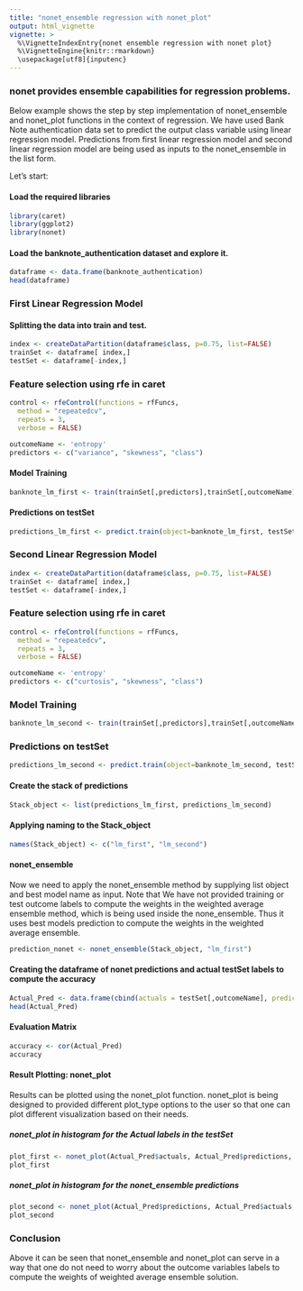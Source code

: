 ---
title: "nonet_ensemble regression with nonet_plot"
output: html_vignette
vignette: >
  %\VignetteIndexEntry{nonet ensemble regression with nonet plot}
  %\VignetteEngine{knitr::rmarkdown}
  \usepackage[utf8]{inputenc}
---

### nonet provides ensemble capabilities for regression problems. 

Below example shows the step by step implementation of nonet_ensemble and nonet_plot functions in the context of regression.
We have used Bank Note authentication data set to predict the output class variable using linear regression model.
Predictions from first linear regression model and second linear regression model are being used as inputs to the nonet_ensemble in the list form.

Let's start:

#### Load the required libraries

```{r}
library(caret)
library(ggplot2)
library(nonet)
```

#### Load the banknote_authentication dataset and explore it.
```{r}
dataframe <- data.frame(banknote_authentication)
head(dataframe)
```

### First Linear Regression Model

#### Splitting the data into train and test.
```{r}
index <- createDataPartition(dataframe$class, p=0.75, list=FALSE)
trainSet <- dataframe[ index,]
testSet <- dataframe[-index,]
```

### Feature selection using rfe in caret
```{r}
control <- rfeControl(functions = rfFuncs,
  method = "repeatedcv",
  repeats = 3,
  verbose = FALSE)
```


```{r}
outcomeName <- 'entropy'
predictors <- c("variance", "skewness", "class")
```

#### Model Training
```{r}
banknote_lm_first <- train(trainSet[,predictors],trainSet[,outcomeName],method='lm')
```

#### Predictions on testSet
```{r}
predictions_lm_first <- predict.train(object=banknote_lm_first, testSet[,predictors])
```

### Second Linear Regression Model
```{r}
index <- createDataPartition(dataframe$class, p=0.75, list=FALSE)
trainSet <- dataframe[ index,]
testSet <- dataframe[-index,]
```


### Feature selection using rfe in caret
```{r}
control <- rfeControl(functions = rfFuncs,
  method = "repeatedcv",
  repeats = 3,
  verbose = FALSE)
```

```{r}
outcomeName <- 'entropy'
predictors <- c("curtosis", "skewness", "class")
```

### Model Training
```{r}
banknote_lm_second <- train(trainSet[,predictors],trainSet[,outcomeName],method='lm')
```

### Predictions on testSet
```{r}
predictions_lm_second <- predict.train(object=banknote_lm_second, testSet[,predictors])
```

#### Create the stack of predictions
```{r}
Stack_object <- list(predictions_lm_first, predictions_lm_second)
```
#### Applying naming to the Stack_object
```{r}
names(Stack_object) <- c("lm_first", "lm_second")
```
#### nonet_ensemble
Now we need to apply the nonet_ensemble method by supplying list object and best model name as input.
Note that We have not provided training or test outcome labels to compute the weights in the weighted average ensemble method, which is being used inside the none_ensemble. Thus it uses best models prediction to compute the weights in the weighted average ensemble.
```{r}
prediction_nonet <- nonet_ensemble(Stack_object, "lm_first")
```
#### Creating the dataframe of nonet predictions and actual testSet labels to compute the accuracy
```{r}
Actual_Pred <- data.frame(cbind(actuals = testSet[,outcomeName], predictions = prediction_nonet))  
head(Actual_Pred)
```

#### Evaluation Matrix
```{r}
accuracy <- cor(Actual_Pred)
accuracy
```
#### Result Plotting: nonet_plot

Results can be plotted using the nonet_plot function.
nonet_plot is being designed to provided different plot_type options to the user so that one can plot different visualization based on their needs.

##### nonet_plot in histogram for the Actual labels in the testSet 
```{r, warning = FALSE}
plot_first <- nonet_plot(Actual_Pred$actuals, Actual_Pred$predictions, Actual_Pred, plot_type = "hist")
plot_first
```

##### nonet_plot in histogram for the nonet_ensemble predictions 
```{r, warning = FALSE}
plot_second <- nonet_plot(Actual_Pred$predictions, Actual_Pred$actuals, Actual_Pred, plot_type = "hist")
plot_second
```

### Conclusion
 
Above it can be seen that nonet_ensemble and nonet_plot can serve in a way that one do not need to worry about the outcome variables labels to compute the weights of weighted average ensemble solution. 





